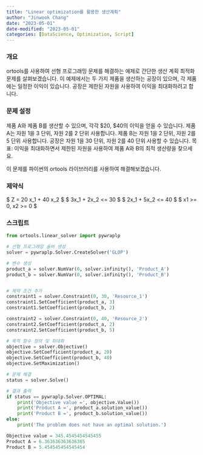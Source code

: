 ---
title: "Linear optimization를 활용한 생산계획"
author: "Jinwook Chang"
date: "2023-05-01"
date-modified: "2023-05-01"
categories: [DataScience, Optimization, Script]
---

### 개요

ortools를 사용하여 선형 프로그래밍 문제를 해결하는 예제로 간단한 생산 계획 최적화 문제를 살펴보겠습니다. 이 예제에서는 두 가지 제품을 생산하는 공장이 있으며, 각 제품에는 일정한 이익이 있습니다. 공장은 제한된 자원을 사용하여 이익을 최대화하려고 합니다.

### 문제 설정

제품 A와 제품 B를 생산할 수 있으며, 각각 $20, $40의 이익을 얻을 수 있습니다.
제품 A는 자원 1을 3 단위, 자원 2를 2 단위 사용합니다.
제품 B는 자원 1을 2 단위, 자원 2를 5 단위 사용합니다.
공장은 자원 1을 30 단위, 자원 2를 40 단위 사용할 수 있습니다.
목표: 이익을 최대화하면서 제한된 자원을 사용하여 제품 A와 B의 최적 생산량을 찾으세요.

이 문제를 파이썬의 ortools 라이브러리를 사용하여 해결해보겠습니다.

### 제약식

$ Z = 20 x_1 + 40 x_2 $
$ 3x_1 + 2x_2 <= 30 $
$ 2x_1 + 5x_2 <= 40 $
$ x1 >= 0, x2 >= 0 $

### 스크립트

```python
from ortools.linear_solver import pywraplp

# 선형 프로그래밍 솔버 생성
solver = pywraplp.Solver.CreateSolver('GLOP')

# 변수 생성
product_a = solver.NumVar(0, solver.infinity(), 'Product_A')
product_b = solver.NumVar(0, solver.infinity(), 'Product_B')


# 제약 조건 추가
constraint1 = solver.Constraint(0, 30, 'Resource_1')
constraint1.SetCoefficient(product_a, 3)
constraint1.SetCoefficient(product_b, 2)

constraint2 = solver.Constraint(0, 40, 'Resource_2')
constraint2.SetCoefficient(product_a, 2)
constraint2.SetCoefficient(product_b, 5)

# 목적 함수 정의 및 최대화
objective = solver.Objective()
objective.SetCoefficient(product_a, 20)
objective.SetCoefficient(product_b, 40)
objective.SetMaximization()

# 문제 해결
status = solver.Solve()

# 결과 출력
if status == pywraplp.Solver.OPTIMAL:
    print('Objective value =', objective.Value())
    print('Product A =', product_a.solution_value())
    print('Product B =', product_b.solution_value())
else:
    print('The problem does not have an optimal solution.')

```

```python
Objective value = 345.4545454545455
Product A = 6.363636363636365
Product B = 5.454545454545454
```